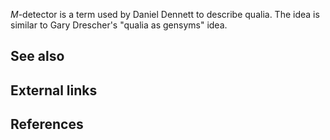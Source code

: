 ''M''-detector is a term used by Daniel Dennett to describe qualia. The idea is similar to Gary Drescher's "qualia as gensyms" idea.

==See also==

==External links==

==References==

{{Reflist|30em}}
